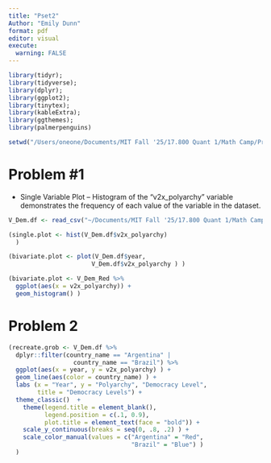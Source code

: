 ```yaml
---
title: "Pset2"
Author: "Emily Dunn"
format: pdf
editor: visual
execute: 
  warning: FALSE
---
```


```r

library(tidyr);
library(tidyverse);
library(dplyr);
library(ggplot2);
library(tinytex);
library(kableExtra);
library(ggthemes);
library(palmerpenguins)

setwd("/Users/oneone/Documents/MIT Fall '25/17.800 Quant 1/Math Camp/Problem Sets")

```

# Problem #1

-   Single Variable Plot – Histogram of the "v2x_polyarchy" variable demonstrates the frequency of each value of the variable in the dataset.

```r

V_Dem.df <- read_csv("~/Documents/MIT Fall '25/17.800 Quant 1/Math Camp/Datasets/V-Dem-Red.csv")

(single.plot <- hist(V_Dem.df$v2x_polyarchy)
  )

(bivariate.plot <- plot(V_Dem.df$year,
                       V_Dem.df$v2x_polyarchy ) )

(bivariate.plot <- V_Dem_Red %>%
  ggplot(aes(x = v2x_polyarchy)) +
  geom_histogram() )


```

# Problem 2

```r

(recreate.grob <- V_Dem.df %>%
  dplyr::filter(country_name == "Argentina" |
                  country_name == "Brazil") %>%
  ggplot(aes(x = year, y = v2x_polyarchy) ) +
  geom_line(aes(color = country_name) ) +
  labs (x = "Year", y = "Polyarchy", "Democracy Level",
        title = "Democracy Levels") +
  theme_classic()  +
    theme(legend.title = element_blank(),
          legend.position = c(.1, 0.9),
          plot.title = element_text(face = "bold")) +
    scale_y_continuous(breaks = seq(0, .8, .2) ) +
    scale_color_manual(values = c("Argentina" = "Red",
                                  "Brazil" = "Blue") )
  )

  
```
